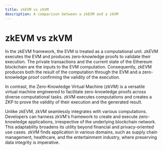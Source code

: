 ---
title: zkEVM vs zkVM
description: A comparison between a zkEVM and a zkVM
---

# zkEVM vs zkVM

In the zkEVM framework, the EVM is treated as a computational unit. zkEVM executes the EVM and produces zero-knowledge proofs to validate their execution. The private transactions and the current state of the Ethereum blockchain are the inputs to the EVM computation. Consequently, zkEVM produces both the result of the computation through the EVM and a zero-knowledge proof confirming the validity of the execution.

In contrast, the Zero-Knowledge Virtual Machine (zkVM) is a versatile virtual machine engineered to facilitate zero-knowledge proofs across diverse computational tasks. zkVM executes computations and creates a ZKP to prove the validity of their execution and the generated result.

Unlike zkEVM, zkVM seamlessly integrates with various computations. Developers can harness zkVM's framework to create and execute zero-knowledge applications, irrespective of the underlying blockchain network. This adaptability broadens its utility beyond financial and privacy-oriented use cases. zkVM finds application in various domains, such as supply chain management, healthcare, and the entertainment industry, where preserving data integrity is imperative.
